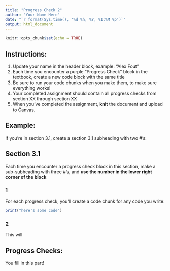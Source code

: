 ```yaml
---
title: "Progress Check 2"
author: "Your Name Here"
date: "`r format(Sys.time(), '%d %h, %Y, %I:%M %p')`"
output: html_document
---
```


```r
knitr::opts_chunk$set(echo = TRUE)
```

## Instructions:

1. Update your name in the header block, example: "Alex Fout" 
1. Each time you encounter a purple "Progress Check" block in the textbook, create a new code block with the same title 
1. Be sure to run your code chunks when you make them, to make sure everything works!
1. Your completed assignment should contain all progress checks from section XX through section XX
1. When you've completed the assignment, **knit** the document and upload to Canvas.


## Example:

If you're in section 3.1, create a section 3.1 subheading with two #'s:

## Section 3.1

Each time you encounter a progress check block in this section, make a sub-subheading with three #'s, and __use the number in the lower right corner of the block__

### 1

For each progress check, you'll create a code chunk for any code you write:

```r
print("here's some code")
```

### 2

This will


## Progress Checks:

You fill in this part!
